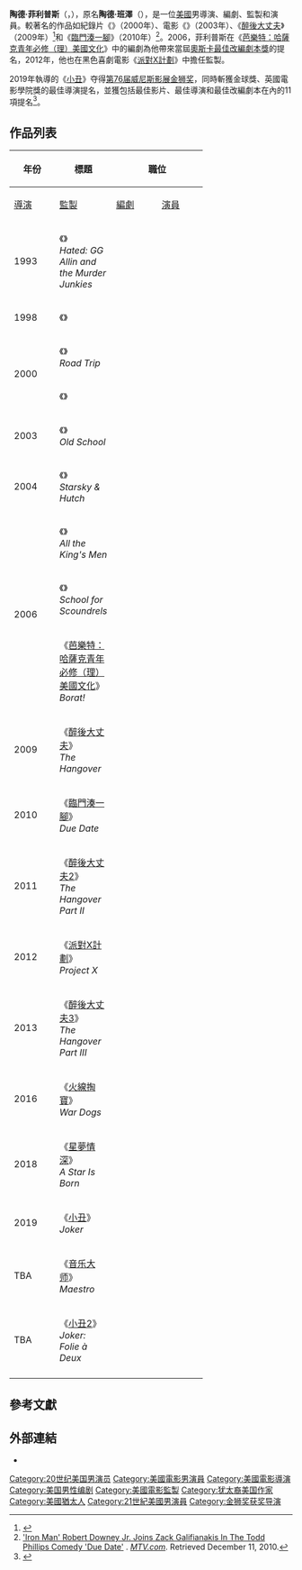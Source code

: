 {{noteTA
|G1=Movie
|G2=Show
|1=zh-hk:軍火狗;zh-tw:火線掏寶;zh-cn:军火贩;
}}
{{Infobox entertainer
| type = 導演
| name = 陶德·菲利普斯
| foreignname = {{lang|en|Todd Phillips}}
| image = Todd Phillips (29486703114).jpg
| caption = 菲利普斯於2016年
| birth_name = 陶德·班澤<br>（{{lang|en|Todd Bunzl}}）
| birth_date = {{Birth date and age|1970|12|20}}
| birth_place = 美國[[紐約州|紐約州]][[紐約市|紐約市]][[布魯克林|布魯克林]]
| alma_mater = {{link-en|蒂施藝術學院|Tisch School of the Arts}}
| residence = 
| occupation = 導演、製片人、編劇、演員
| years_active = 1993年至今
| spouse =
}}
'''陶德·菲利普斯'''（{{lang-en|Todd Phillips}}，{{bd|1970年|12月20日}}），原名'''陶德·班澤'''（{{lang-en|Todd Bunzl}}），是一位[[美國|美國]]男導演、編劇、監製和演員。較著名的作品如紀錄片《{{link-en|甜苦汽車旅店|Bittersweet Motel}}》（2000年）、電影《{{link-en|重返校園|Old School (film)}}》（2003年）、《[[醉後大丈夫|醉後大丈夫]]》（2009年）<ref>{{cite web |last=Gilchrist |first=Todd |date=2009-06-03 |url=http://www.cinematical.com/2009/06/03/interview-the-hangover-director-todd-phillips |title=Interview: 'The Hangover' Director Todd Phillips |work=Cinematical |accessdate=2009-07-12 |archive-date=2013-01-10 |archive-url=https://archive.is/20130110173730/http://blog.moviefone.com/2009/06/03/interview-the-hangover-director-todd-phillips |dead-url=no }}</ref>和《[[臨門湊一腳|臨門湊一腳]]》（2010年）<ref>[http://moviesblog.mtv.com/2009/07/27/iron-man-robert-downey-jr-joins-zack-galifianakis-in-the-todd-phillips-comedy-due-date 'Iron Man' Robert Downey Jr. Joins Zack Galifianakis In The Todd Phillips Comedy 'Due Date'] {{Wayback|url=http://moviesblog.mtv.com/2009/07/27/iron-man-robert-downey-jr-joins-zack-galifianakis-in-the-todd-phillips-comedy-due-date |date=20120409161755 }}. ''[[MTV.com|MTV.com]]''. Retrieved December 11, 2010.</ref>。2006，菲利普斯在《[[芭樂特：哈薩克青年必修（理）美國文化|芭樂特：哈薩克青年必修（理）美國文化]]》中的編劇為他帶來當屆[[奧斯卡最佳改編劇本獎|奧斯卡最佳改編劇本獎]]的提名，2012年，他也在黑色喜劇電影《[[派對X計劃|派對X計劃]]》中擔任監製。

2019年執導的《[[小丑_(電影)|小丑]]》夺得[[第76届威尼斯影展|第76届威尼斯影展]][[金狮奖|金狮奖]]，同時斬獲金球獎、英國電影學院獎的最佳導演提名，並獲包括最佳影片、最佳導演和最佳改編劇本在內的11項提名<ref>{{Cite web|title=DC大作《小丑》夺得第76届威尼斯金狮奖！ 超级英雄电影首次登顶欧洲三大电影节 – Mtime时光网|url=http://news.mtime.com/2019/09/08/1596896.html#p1|accessdate=2019-09-08|work=news.mtime.com|archive-url=https://web.archive.org/web/20190910194923/http://news.mtime.com/2019/09/08/1596896.html#p1|archive-date=2019-09-10|dead-url=yes}}</ref>。

== 作品列表 ==
{| class="wikitable sortable" style="margin-right: 0;"
|-
! rowspan="2" | 年份
! rowspan="2" | 標題
! colspan="5" | 職位
! rowspan="2" | 附註
|-
! style="width:65px;"| [[導演|導演]]
! style="width:65px;"| [[電影監製|監製]]
! style="width:65px;"| [[編劇|編劇]]
! style="width:65px;"| [[演員|演員]]
! 角色
|-
|1993
|《{{link-en|仇恨 (紀錄片)|Hated: GG Allin and the Murder Junkies|仇恨}}》<br/>''Hated: GG Allin and the Murder Junkies''
|{{yes}}
|{{yes}}
|{{yes}}
|{{no}}
|
|紀錄片
|-
|1998
|《{{link-en|博愛屋|Frat House}}》
|{{yes}}
|{{yes}}
|{{yes}}
|{{no}}
|
|紀錄片
|-
|rowspan=2|2000
|《{{link-en|哈啦上路|Road Trip (film)}}》<br/>''Road Trip''
|{{yes}}
|{{no}}
|{{yes}}
|{{yes}}
|貝絲的[[戀足|腳崇拜者]]
|
|-
|《{{link-en|甜苦汽車旅店|Bittersweet Motel}}》
|{{yes}}
|{{yes}}
|{{yes}}
|{{no}}
|
|紀錄片
|-
|2003
|《{{link-en|重返校園|Old School (film)}}》<br/>''Old School''
|{{yes}}
|{{yes}}
|{{yes}}
|{{yes}}
|在門口的人
|
|-
|2004
|《{{link-en|警網雙雄|Starsky & Hutch (film)}}》<br/>''Starsky & Hutch''
|{{yes}}
|{{no}}
|{{yes}}
|{{no}}
|
|
|-
|rowspan=3|2006
|《{{link-en|國王人馬|All the King's Men (2006 film)}}》<br/>''All the King's Men''
|{{no}}
|{{yes}}
|{{no}}
|{{no}}
|
|執行製片人
|-
|《{{link-en|無賴速成班|School for Scoundrels (2006 film)}}》<br/>''School for Scoundrels''
|{{yes}}
|{{yes}}
|{{yes}}
|{{no}}
|
|
|-
|《[[芭樂特：哈薩克青年必修（理）美國文化|芭樂特：哈薩克青年必修（理）美國文化]]》<br/>''Borat!''
|{{no}}
|{{no}}
|{{yes}}
|{{no}}
|
|提供故事
|-
|2009
|《[[醉後大丈夫|醉後大丈夫]]》<br/>''The Hangover''
|{{yes}}
|{{yes}}
|{{no}}
|{{yes}}
|Mr. Creepy
|
|-
|2010
|《[[臨門湊一腳|臨門湊一腳]]》<br/>''Due Date''
|{{yes}}
|{{yes}}
|{{yes}}
|{{yes}}
|Barry
|
|-
|2011
|《[[醉後大丈夫2|醉後大丈夫2]]》<br/>''The Hangover Part II''
|{{yes}}
|{{yes}}
|{{yes}}
|{{no}}
|
|
|-
|2012
|《[[派對X計劃|派對X計劃]]》<br/>''Project X''
|{{no}}
|{{yes}}
|{{no}}
|{{no}}
|
|
|-
|2013
|《[[醉後大丈夫3|醉後大丈夫3]]》<br/>''The Hangover Part III''
|{{yes}}
|{{yes}}
|{{yes}}
|{{yes}}
|Mr. Creepy
|
|-
|2016
|《[[火線掏寶|火線掏寶]]》<br/>''War Dogs''
|{{yes}}
|{{yes}}
|{{yes}}
|{{no}}
|
|
|-
|2018
|《[[星夢情深|星夢情深]]》<br/>''A Star Is Born''
|{{no}}
|{{yes}}
|{{no}}
|{{no}}
|
|
|-
|2019
|《[[小丑_(電影)|小丑]]》<br/>''Joker''
|{{yes}}
|{{yes}}
|{{yes}}
|{{no}}
|
|
|-
|TBA
|《[[音乐大师|音乐大师]]》<br/>''Maestro''
|{{no}}
|{{yes}}
|{{no}}
|{{no}}
|
|
|-
|TBA
|《[[小丑2|小丑2]]》<br/>''Joker: Folie à Deux''
|{{yes}}
|{{yes}}
|{{yes}}
|{{no}}
|
|
|-
|}

== 參考文獻 ==
{{reflist}}

== 外部連結 ==
{{commons category|Todd Phillips}}
* {{IMDb name|680846}}

{{托德·菲利普斯}}
{{Authority control}}
{{DEFAULTSORT:Phillips, Todd}}
[[Category:20世纪美国男演员|Category:20世纪美国男演员]]
[[Category:美國電影男演員|Category:美國電影男演員]]
[[Category:美國電影導演|Category:美國電影導演]]
[[Category:美国男性编剧|Category:美国男性编剧]]
[[Category:美國電影監製|Category:美國電影監製]]
[[Category:犹太裔美国作家|Category:犹太裔美国作家]]
[[Category:美國猶太人|Category:美國猶太人]]
[[Category:21世紀美國男演員|Category:21世紀美國男演員]]
[[Category:金狮奖获奖导演|Category:金狮奖获奖导演]]